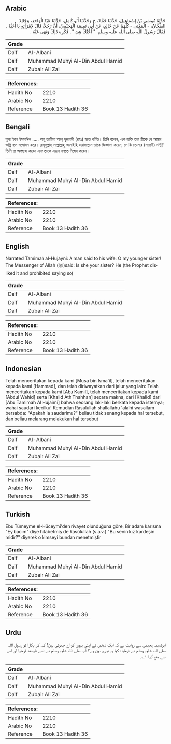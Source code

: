 ## Arabic


<div dir="rtl" lang="ar" style={{fontSize:'larger',backgroundColor:'#f8f9fa',padding:20}}>
حَدَّثَنَا مُوسَى بْنُ إِسْمَاعِيلَ، حَدَّثَنَا حَمَّادٌ، ح وَحَدَّثَنَا أَبُو كَامِلٍ، حَدَّثَنَا عَبْدُ الْوَاحِدِ، وَخَالِدٌ الطَّحَّانُ، - الْمَعْنَى - كُلُّهُمْ عَنْ خَالِدٍ، عَنْ أَبِي تَمِيمَةَ الْهُجَيْمِيِّ، أَنَّ رَجُلاً، قَالَ لاِمْرَأَتِهِ يَا أُخَيَّةُ ‏.‏ فَقَالَ رَسُولُ اللَّهِ صلى الله عليه وسلم ‏ "‏ أُخْتُكَ هِيَ ‏"‏ ‏.‏ فَكَرِهَ ذَلِكَ وَنَهَى عَنْهُ ‏.‏
</div>
<div style={{backgroundColor:'#f8f9fa',padding:20, marginBottom: 10}}><table> <thead> <tr> <th>Grade</th> <th></th> </tr> </thead> <tbody> <tr><td>Daif</td><td>Al-Albani</td></tr><tr><td>Daif</td><td>Muhammad Muhyi Al-Din Abdul Hamid</td></tr><tr><td>Daif</td><td>Zubair Ali Zai</td></tr></tbody></table><table> <thead> <tr> <th>References:</th> <th></th> </tr> </thead> <tbody><tr><td>Hadith No</td><td>2210</td></tr><tr><td>Arabic No</td><td>2210</td></tr><tr><td>Reference</td><td>Book 13 Hadith 36</td></tr></tbody></table></div>

## Bengali


<div dir="ltr" lang="bn" style={{fontSize:'larger',backgroundColor:'#f8f9fa',padding:20}}>
মূসা ইবন ইসমাঈল ..... আবূ তামীমা আল্ হুজায়মী (রহঃ) হতে বর্ণিত। তিনি বলেন, এক ব্যক্তি তার স্ত্রীকে হে আমার ভগ্নি বলে সন্বোধন করে। রাসূলুল্লাহ্ সাল্লাল্লাহু আলাইহি ওয়াসাল্লাম তাকে জিজ্ঞাসা করেন, সে কি তোমার (সত্যই) ভগ্নি? তিনি তা অপছন্দ করেন এবং তাকে এরূপ বলতে নিষেধ করেন।
</div>
<div style={{backgroundColor:'#f8f9fa',padding:20, marginBottom: 10}}><table> <thead> <tr> <th>Grade</th> <th></th> </tr> </thead> <tbody> <tr><td>Daif</td><td>Al-Albani</td></tr><tr><td>Daif</td><td>Muhammad Muhyi Al-Din Abdul Hamid</td></tr><tr><td>Daif</td><td>Zubair Ali Zai</td></tr></tbody></table><table> <thead> <tr> <th>References:</th> <th></th> </tr> </thead> <tbody><tr><td>Hadith No</td><td>2210</td></tr><tr><td>Arabic No</td><td>2210</td></tr><tr><td>Reference</td><td>Book 13 Hadith 36</td></tr></tbody></table></div>

## English


<div dir="ltr" lang="en" style={{fontSize:'larger',backgroundColor:'#f8f9fa',padding:20}}>
Narrated Tamimah al-Hujayni: A man said to his wife: O my younger sister! The Messenger of Allah (ﷺ)said: Is she your sister? He (the Prophet disliked it and prohibited saying so)
</div>
<div style={{backgroundColor:'#f8f9fa',padding:20, marginBottom: 10}}><table> <thead> <tr> <th>Grade</th> <th></th> </tr> </thead> <tbody> <tr><td>Daif</td><td>Al-Albani</td></tr><tr><td>Daif</td><td>Muhammad Muhyi Al-Din Abdul Hamid</td></tr><tr><td>Daif</td><td>Zubair Ali Zai</td></tr></tbody></table><table> <thead> <tr> <th>References:</th> <th></th> </tr> </thead> <tbody><tr><td>Hadith No</td><td>2210</td></tr><tr><td>Arabic No</td><td>2210</td></tr><tr><td>Reference</td><td>Book 13 Hadith 36</td></tr></tbody></table></div>

## Indonesian


<div dir="ltr" lang="id" style={{fontSize:'larger',backgroundColor:'#f8f9fa',padding:20}}>
Telah menceritakan kepada kami [Musa bin Isma'il], telah menceritakan kepada kami [Hammad], dan telah diriwayatkan dari jalur yang lain: Telah menceritakan kepada kami [Abu Kamil], telah menceritakan kepada kami [Abdul Wahid] serta [Khalid Ath Thahhan] secara makna, dari [Khalid] dari [Abu Tamimah Al Hujaimi] bahwa seorang laki-laki berkata kepada isternya; wahai saudari kecilku! Kemudian Rasulullah shallallahu 'alaihi wasallam bersabda: "Apakah ia saudarimu?" beliau tidak senang kepada hal tersebut, dan beliau melarang melakukan hal tersebut
</div>
<div style={{backgroundColor:'#f8f9fa',padding:20, marginBottom: 10}}><table> <thead> <tr> <th>Grade</th> <th></th> </tr> </thead> <tbody> <tr><td>Daif</td><td>Al-Albani</td></tr><tr><td>Daif</td><td>Muhammad Muhyi Al-Din Abdul Hamid</td></tr><tr><td>Daif</td><td>Zubair Ali Zai</td></tr></tbody></table><table> <thead> <tr> <th>References:</th> <th></th> </tr> </thead> <tbody><tr><td>Hadith No</td><td>2210</td></tr><tr><td>Arabic No</td><td>2210</td></tr><tr><td>Reference</td><td>Book 13 Hadith 36</td></tr></tbody></table></div>

## Turkish


<div dir="ltr" lang="tr" style={{fontSize:'larger',backgroundColor:'#f8f9fa',padding:20}}>
Ebu Tümeyme el-Hüceymî'den rivayet olunduğuna göre, Bir adam karısına "Ey bacım" diye hitabetmiş de Rasûlullah (s.a.v.) "Bu senin kız kardeşin midir?" diyerek o kimseyi bundan menetmiştir
</div>
<div style={{backgroundColor:'#f8f9fa',padding:20, marginBottom: 10}}><table> <thead> <tr> <th>Grade</th> <th></th> </tr> </thead> <tbody> <tr><td>Daif</td><td>Al-Albani</td></tr><tr><td>Daif</td><td>Muhammad Muhyi Al-Din Abdul Hamid</td></tr><tr><td>Daif</td><td>Zubair Ali Zai</td></tr></tbody></table><table> <thead> <tr> <th>References:</th> <th></th> </tr> </thead> <tbody><tr><td>Hadith No</td><td>2210</td></tr><tr><td>Arabic No</td><td>2210</td></tr><tr><td>Reference</td><td>Book 13 Hadith 36</td></tr></tbody></table></div>

## Urdu


<div dir="rtl" lang="ur" style={{fontSize:'larger',backgroundColor:'#f8f9fa',padding:20}}>
ابوتمیمہ ہجیمی سے روایت ہے کہ ایک شخص نے اپنی بیوی کو اے چھوٹی بہن! کہہ کر پکارا تو رسول اللہ صلی اللہ علیہ وسلم نے فرمایا: کیا یہ تیری بہن ہے؟ آپ صلی اللہ علیہ وسلم نے اسے ناپسند فرمایا اور اس سے منع کیا ۱؎۔
</div>
<div style={{backgroundColor:'#f8f9fa',padding:20, marginBottom: 10}}><table> <thead> <tr> <th>Grade</th> <th></th> </tr> </thead> <tbody> <tr><td>Daif</td><td>Al-Albani</td></tr><tr><td>Daif</td><td>Muhammad Muhyi Al-Din Abdul Hamid</td></tr><tr><td>Daif</td><td>Zubair Ali Zai</td></tr></tbody></table><table> <thead> <tr> <th>References:</th> <th></th> </tr> </thead> <tbody><tr><td>Hadith No</td><td>2210</td></tr><tr><td>Arabic No</td><td>2210</td></tr><tr><td>Reference</td><td>Book 13 Hadith 36</td></tr></tbody></table></div>